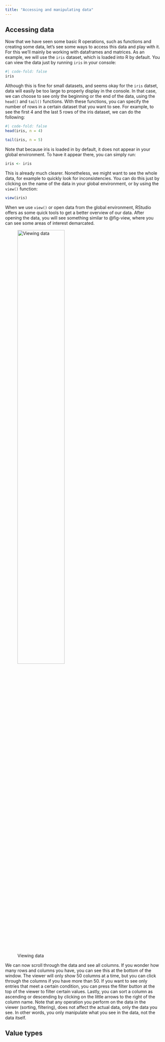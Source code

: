 ```yaml
---
title: "Accessing and manipulating data"
---
```


## Accessing data
Now that we have seen some basic R operations, such as functions and creating some data, let's see some ways to access this data and play with it. For this we'll mainly be working with dataframes and matrices. As an example, we will use the `iris` dataset, which is loaded into R by default. You can view the data just by running `iris` in your console:

```r
#| code-fold: false
iris
```

Although this is fine for small datasets, and seems okay for the `iris` datset, data will easily be too large to properly display in the console. In that case, we can choose to see only the beginning or the end of the data, using the `head()` and `tail()` functions. With these functions, you can specify the number of rows in a certain dataset that you want to see. For example, to see the first 4 and the last 5 rows of the iris dataset, we can do the following:

```r
#| code-fold: false
head(iris, n = 4)

tail(iris, n = 5)
```

:::{.callout-important appearance="simple"}
Note that because iris is loaded in by default, it does not appear in your global environment. To have it appear there, you can simply run:
```r
iris <- iris
```
:::

This is already much clearer. Nonetheless, we might want to see the whole data, for example to quickly look for inconsistencies. You can do this just by clicking on the name of the data in your global environment, or by using the `view()` function:

```r
view(iris)
```

When we use `view()` or open data from the global environment, RStudio offers as some quick tools to get a better overview of our data. After opening the data, you will see something similar to @fig-view, where you can see some areas of interest demarcated.

![Viewing data](images/view.png){#fig-view fig-alt="Viewing data" fig-align="center" height=60%}

We can now scroll through the data and see all columns. If you wonder how many rows and columns you have, you can see this at the bottom of the window. The viewer will only show 50 columns at a time, but you can click through the columns if you have more than 50. If you want to see only entries that meet a certain condition, you can press the filter button at the top of the viewer to filter certain values. Lastly, you can sort a column as ascending or descending by clicking on the little arrows to the right of the column name. Note that any operation you perform on the data in the viewer (sorting, filtering), does not affect the actual data, only the data you see. In other words, you only manipulate what you see in the data, not the data itself.

## Value types